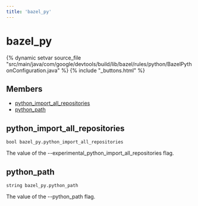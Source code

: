 ```yaml
---
title: 'bazel_py'
---
```


# bazel_py

{% dynamic setvar source_file "src/main/java/com/google/devtools/build/lib/bazel/rules/python/BazelPythonConfiguration.java" %}
{% include "\_buttons.html" %}

## Members

- [python_import_all_repositories](#python_import_all_repositories)
- [python_path](#python_path)

## python_import_all_repositories

``` rule-signature
bool bazel_py.python_import_all_repositories
```

The value of the --experimental_python_import_all_repositories flag.

## python_path

``` rule-signature
string bazel_py.python_path
```

The value of the --python_path flag.
